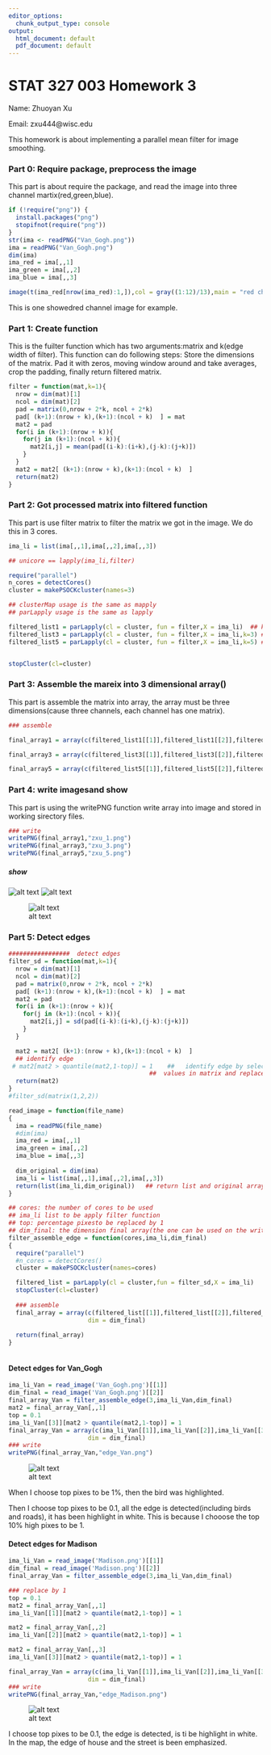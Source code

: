 ---
editor_options:
  chunk_output_type: console
output:
  html_document: default
  pdf_document: default
---
# STAT 327 003 Homework 3


Name: Zhuoyan Xu

Email: zxu444@wisc.edu

 This homework is about implementing a parallel mean filter for image smoothing.

### Part 0: Require package, preprocess the image
This part is about require the package, and read the image into three channel martix(red,green,blue).
```{r}
if (!require("png")) {
  install.packages("png")
  stopifnot(require("png"))
}
str(ima <- readPNG("Van_Gogh.png"))
ima = readPNG("Van_Gogh.png")
dim(ima)
ima_red = ima[,,1]
ima_green = ima[,,2]
ima_blue = ima[,,3]

image(t(ima_red[nrow(ima_red):1,]),col = gray((1:12)/13),main = "red channel")

```


This is one showedred channel  image for example.



### Part 1: Create function

This is the fuilter function which has two arguments:matrix and k(edge width of filter). This function can do following steps:
Store the dimensions of the matrix. Pad it with zeros, moving window around and take averages, crop the padding, finally return filtered matrix.

```{r}
filter = function(mat,k=1){
  nrow = dim(mat)[1]
  ncol = dim(mat)[2]
  pad = matrix(0,nrow + 2*k, ncol + 2*k)
  pad[ (k+1):(nrow + k),(k+1):(ncol + k)  ] = mat
  mat2 = pad
  for(i in (k+1):(nrow + k)){
    for(j in (k+1):(ncol + k)){
      mat2[i,j] = mean(pad[(i-k):(i+k),(j-k):(j+k)])
    }
  }
  mat2 = mat2[ (k+1):(nrow + k),(k+1):(ncol + k)  ]
  return(mat2)
}
```

### Part 2: Got processed matrix into filtered function
This part is use filter matrix to filter the matrix we got in the image. We do this in 3 cores.
```{r}
ima_li = list(ima[,,1],ima[,,2],ima[,,3])

## unicore == lapply(ima_li,filter)

require("parallel")
n_cores = detectCores()
cluster = makePSOCKcluster(names=3)

## clusterMap usage is the same as mapply
## parLapply usage is the same as lapply

filtered_list1 = parLapply(cl = cluster, fun = filter,X = ima_li)  ## k=1
filtered_list3 = parLapply(cl = cluster, fun = filter,X = ima_li,k=3) ## k=3
filtered_list5 = parLapply(cl = cluster, fun = filter,X = ima_li,k=5) ## k=5


stopCluster(cl=cluster)
```


### Part 3: Assemble the mareix into 3 dimensional array()
This part is assemble the matrix into array, the array must be three dimensions(cause three channels, each channel has one matrix).
```{r}
### assemble

final_array1 = array(c(filtered_list1[[1]],filtered_list1[[2]],filtered_list1[[3]]),dim = dim(ima))

final_array3 = array(c(filtered_list3[[1]],filtered_list3[[2]],filtered_list3[[3]]),dim = dim(ima))

final_array5 = array(c(filtered_list5[[1]],filtered_list5[[2]],filtered_list5[[3]]),dim = dim(ima))

```

### Part 4: write imagesand show
This part is using the writePNG function write array into image and stored in working sirectory files.
```{r}

### write
writePNG(final_array1,"zxu_1.png")
writePNG(final_array3,"zxu_3.png")
writePNG(final_array5,"zxu_5.png")

```
##### show
![alt text](zxu_1.png)
![alt text](zxu_3.png)

![alt text](zxu_5.png)



### Part 5: Detect edges
```{r}

#################  detect edges
filter_sd = function(mat,k=1){
  nrow = dim(mat)[1]
  ncol = dim(mat)[2]
  pad = matrix(0,nrow + 2*k, ncol + 2*k)
  pad[ (k+1):(nrow + k),(k+1):(ncol + k)  ] = mat
  mat2 = pad
  for(i in (k+1):(nrow + k)){
    for(j in (k+1):(ncol + k)){
      mat2[i,j] = sd(pad[(i-k):(i+k),(j-k):(j+k)])
    }
  }

  mat2 = mat2[ (k+1):(nrow + k),(k+1):(ncol + k)  ]
  ## identify edge
 # mat2[mat2 > quantile(mat2,1-top)] = 1    ##   identify edge by select top 1% or 10% 
                                       ##  values in matrix and replace them by 1 
  return(mat2)
}
#filter_sd(matrix(1,2,2))

read_image = function(file_name)
{
  ima = readPNG(file_name)
  #dim(ima)
  ima_red = ima[,,1]
  ima_green = ima[,,2]
  ima_blue = ima[,,3]
  
  dim_original = dim(ima)
  ima_li = list(ima[,,1],ima[,,2],ima[,,3])
  return(list(ima_li,dim_original))   ## return list and original array                                                    # dimension
}

## cores: the number of cores to be used
## ima_li list to be apply filter function
## top: percentage pixesto be replaced by 1
## dim_final: the dimension final array(the one can be used on the writePNG)
filter_assemble_edge = function(cores,ima_li,dim_final)
{
  require("parallel")
  #n_cores = detectCores()
  cluster = makePSOCKcluster(names=cores)

  filtered_list = parLapply(cl = cluster,fun = filter_sd,X = ima_li)
  stopCluster(cl=cluster)
  
  ### assemble
  final_array = array(c(filtered_list[[1]],filtered_list[[2]],filtered_list[[3]]),
                      dim = dim_final)
  
  return(final_array)
}



```

#### Detect edges for Van_Gogh
```{r}
ima_li_Van = read_image('Van_Gogh.png')[[1]]
dim_final = read_image('Van_Gogh.png')[[2]]
final_array_Van = filter_assemble_edge(3,ima_li_Van,dim_final)
mat2 = final_array_Van[,,1]
top = 0.1
ima_li_Van[[3]][mat2 > quantile(mat2,1-top)] = 1 
final_array_Van = array(c(ima_li_Van[[1]],ima_li_Van[[2]],ima_li_Van[[3]]),
                      dim = dim_final)
### write
writePNG(final_array_Van,"edge_Van.png")

```
![alt text](edge_Van.png)


When I choose top pixes to be 1%, then the bird was highlighted.

Then I choose top pixes to be 0.1, all the edge is detected(including birds and roads), it has been highlight in white. This is because I chooose the top 10% high pixes to be 1.




#### Detect edges for Madison
```{r}
ima_li_Van = read_image('Madison.png')[[1]]
dim_final = read_image('Madison.png')[[2]]
final_array_Van = filter_assemble_edge(3,ima_li_Van,dim_final)

### replace by 1
top = 0.1
mat2 = final_array_Van[,,1]
ima_li_Van[[1]][mat2 > quantile(mat2,1-top)] = 1 

mat2 = final_array_Van[,,2]
ima_li_Van[[2]][mat2 > quantile(mat2,1-top)] = 1 

mat2 = final_array_Van[,,3]
ima_li_Van[[3]][mat2 > quantile(mat2,1-top)] = 1 

final_array_Van = array(c(ima_li_Van[[1]],ima_li_Van[[2]],ima_li_Van[[3]]),
                      dim = dim_final)
### write
writePNG(final_array_Van,"edge_Madison.png")

```

![alt text](edge_Madison.png)


I choose top pixes to be 0.1, the edge is detected, is ti be highlight in white.
In the map, the edge of house and the street is been emphasized.














